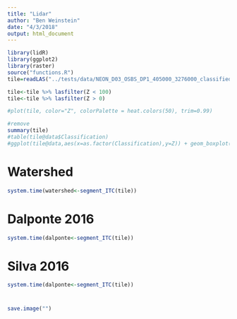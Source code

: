 ```yaml
---
title: "Lidar"
author: "Ben Weinstein"
date: "4/3/2018"
output: html_document
---
```


```r
library(lidR)
library(ggplot2)
library(raster)
source("functions.R")
tile=readLAS("../tests/data/NEON_D03_OSBS_DP1_405000_3276000_classified_point_cloud.laz")

tile<-tile %>% lasfilter(Z < 100)
tile<-tile %>% lasfilter(Z > 0)

#plot(tile, color="Z", colorPalette = heat.colors(50), trim=0.99)

#remove 
summary(tile)
#table(tile@data$Classification)
#ggplot(tile@data,aes(x=as.factor(Classification),y=Z)) + geom_boxplot()
```

# Watershed

```r
system.time(watershed<-segment_ITC(tile))
```
# Dalponte 2016

```r
system.time(dalponte<-segment_ITC(tile))
```

# Silva 2016

```r
system.time(dalponte<-segment_ITC(tile))
```

# 

```r
save.image("")
```
